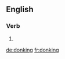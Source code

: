 ==English==

===Verb===
{{head|en}}

# {{present participle of|donk|lang=en}}

[[de:donking]]
[[fr:donking]]